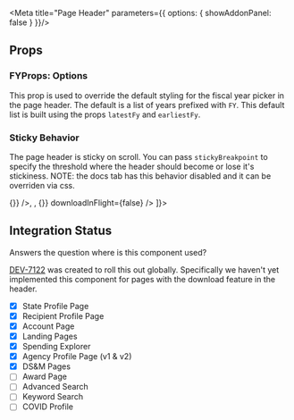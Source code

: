 

<Meta
    title="Page Header"
    parameters={{ options: { showAddonPanel: false } }}/>

## Props
<ArgsTable of={PageHeader} />

### FYProps: Options
This prop is used to override the default styling for the fiscal year picker in the page header. The default is a list of years prefixed with `FY`. This default list is built using the props `latestFy` and `earliestFy`.

### Sticky Behavior
The page header is sticky on scroll. You can pass `stickyBreakpoint` to specify the threshold where the header should become or lose it's stickiness. NOTE: the docs tab has this behavior disabled and it can be overriden via css.

<Canvas>
    <Story name='w/ All Toolbar Options'>
        <PageHeader
            overLine="Agency Profile"
            title="Department of Homeland Security"
            toolBar={[
                <FiscalYearPicker
                    selectedFy={2020}
                    latestFy={2021}
                    handleFyChange={() => {}} />,
                <ShareIcon url='this-is-a-test-url.com' />,
                <DownloadIconButton onClick={() => {}} downloadInFlight={false} />
            ]}>
            <ComingSoon />
        </PageHeader>
    </Story>
</Canvas>

## Integration Status
Answers the question where is this component used?

[DEV-7122](https://federal-spending-transparency.atlassian.net/browse/DEV-7122) was created to roll this out globally. Specifically we haven't yet implemented
this component for pages with the download feature in the header.

- [x] State Profile Page
- [x] Recipient Profile Page
- [x] Account Page
- [x] Landing Pages
- [x] Spending Explorer
- [x] Agency Profile Page (v1 & v2)
- [x] DS&M Pages
- [ ] Award Page
- [ ] Advanced Search
- [ ] Keyword Search
- [ ] COVID Profile
